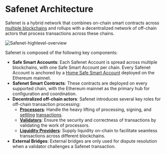# Safenet Architecture

Safenet is a hybrid network that combines on-chain smart contracts across [multiple blockchains](./chains.mdx) and rollups with a decentralized network of off-chain actors that process transactions across these chains. 

![Safenet-highlevel-overview](../../assets/safenet-highlevel-overview.png)

Safenet is composed of the following key components:

* **Safe Smart Accounts**: Each Safenet Account is spread across multiple blockchains, with one Safe Smart Account per chain. 
Every Safenet Account is anchored by a [Home Safe Smart Account](./protocol/home-safe.mdx) deployed on the Ethereum mainnet.
* **Safenet Smart Contracts**: These contracts are deployed on every supported chain, with the Ethereum mainnet as the primary hub for configuration and coordination.
* **Decentralized off-chain actors**: Safenet introduces several key roles for off-chain transaction processing:
    * **[Processors](./core-components/processor.mdx)**: Handle the heavy lifting of processing, signing, and [settling](./concepts/settlement.mdx) [transactions](./safenet-transaction.mdx).
    * **[Validators](./core-components/validator.mdx)**: Ensure the security and correctness of transactions by validating the work of processors.
    * **[Liquidity Providers](./core-components/liquidity-provider.mdx)**: Supply liquidity on-chain to facilitate seamless transactions across different blockchains.
* **External Bridges**: External bridges are only used for dispute resolution when a validator challenges a Safenet transaction.


